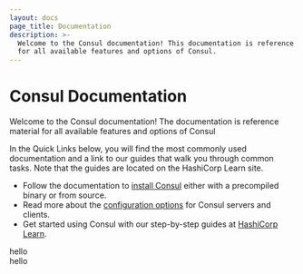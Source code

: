```yaml
---
layout: docs
page_title: Documentation
description: >-
  Welcome to the Consul documentation! This documentation is reference material
  for all available features and options of Consul.
---
```


# Consul Documentation

Welcome to the Consul documentation! The documentation is reference material
for all available features and options of Consul

In the Quick Links below, you will find the most commonly used documentation
and a link to our guides that walk you through common tasks. Note that the
guides are located on the HashiCorp Learn site.

- Follow the documentation to [install Consul](/docs/install) either with a precompiled binary or from source.
- Read more about the [configuration options](/docs/agent/options) for Consul servers and clients.
- Get started using Consul with our step-by-step guides at [HashiCorp Learn](https://learn.hashicorp.com/consul).

<div style={{ color: 'red', border: '1px solid gray', padding: '16px' }}>
  hello
</div>
<div className="card">hello</div>
